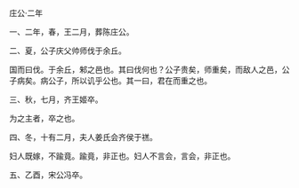 

庄公·二年

一、二年，春，王二月，葬陈庄公。

二、夏，公子庆父帅师伐于余丘。

国而曰伐。于余丘，邾之邑也。其曰伐何也？公子贵矣，师重矣，而敌人之邑，公子病矣。病公子，所以讥乎公也。其一曰，君在而重之也。

三、秋，七月，齐王姬卒。

为之主者，卒之也。

四、冬，十有二月，夫人姜氏会齐侯于禚。

妇人既嫁，不踰竟。踰竟，非正也。妇人不言会，言会，非正也。

五、乙酉，宋公冯卒。

